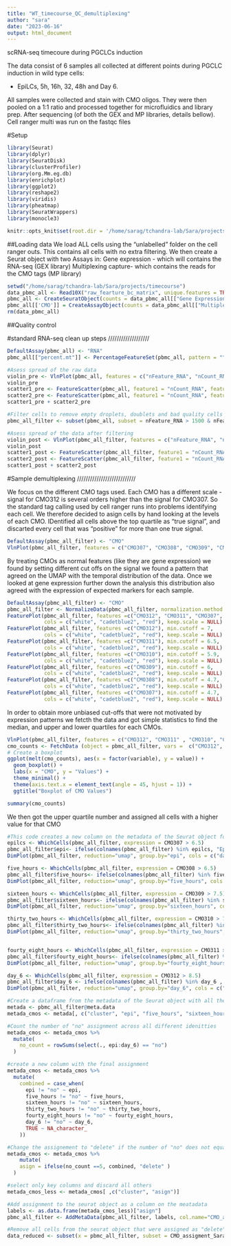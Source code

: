 ---
title: "WT_timecourse_QC_demultiplexing"
author: "sara"
date: "2023-06-16"
output: html_document
---

scRNA-seq timecoure during PGCLCs induction

The data consist of 6 samples all collected at different points during PGCLC induction in wild type cells:

-   EpiLCs, 5h, 16h, 32, 48h and Day 6.

All samples were collected and stain with CMO oligos. They were then pooled on a 1:1 ratio and processed together for microfluidics and library prep. After sequencing (of both the GEX and MP libraries, details bellow). Cell ranger multi was run on the fastqc files

#Setup
```{r setup echo=FALSE}
library(Seurat)
library(dplyr)
library(SeuratDisk)
library(clusterProfiler)
library(org.Mm.eg.db)
library(enrichplot)
library(ggplot2)
library(reshape2)
library(viridis)
library(pheatmap)
library(SeuratWrappers)
library(monocle3)

knitr::opts_knit$set(root.dir = '/home/sarag/tchandra-lab/Sara/projects/timecourse')

```


##Loading data
We load ALL cells using the "unlabelled" folder on the cell ranger outs. This contains all cells with no extra filtering. We then create a Seurat object with two Assays in:
  Gene expression - which will contains the RNA-seq (GEX library)
  Multiplexing capture- which contains the reads for the CMO tags (MP library)
  
```{r}
setwd("/home/sarag/tchandra-lab/Sara/projects/timecourse")
data_pbmc_all <- Read10X("raw_fearture_bc_matrix", unique.features = TRUE)
pbmc_all <- CreateSeuratObject(counts = data_pbmc_all[["Gene Expression"]], project = "unlabelled")
pbmc_all[['CMO']] = CreateAssayObject(counts = data_pbmc_all[["Multiplexing Capture"]])
rm(data_pbmc_all)
```

##Quality control

#standard RNA-seq clean up steps ///////////////////
```{r fig.width=7}
DefaultAssay(pbmc_all) <- "RNA"
pbmc_all[["percent.mt"]] <- PercentageFeatureSet(pbmc_all, pattern = "^mt-")

#Asess spread of the raw data
violin_pre <- VlnPlot(pbmc_all, features = c("nFeature_RNA", "nCount_RNA", "percent.mt"), ncol = 3, pt.size=0)
violin_pre
scatter1_pre <- FeatureScatter(pbmc_all, feature1 = "nCount_RNA", feature2 = "percent.mt")
scatter2_pre <- FeatureScatter(pbmc_all, feature1 = "nCount_RNA", feature2 = "nFeature_RNA")
scatter1_pre + scatter2_pre

#Filter cells to remove empty droplets, doublets and bad quality cells
pbmc_all_filter <- subset(pbmc_all, subset = nFeature_RNA > 1500 & nFeature_RNA < 9000 & percent.mt < 11 & nCount_RNA < 80000)

#Asess spread of the data after filtering
violin_post <- VlnPlot(pbmc_all_filter, features = c("nFeature_RNA", "nCount_RNA", "percent.mt"), ncol = 3, pt.size=0)
violin_post
scatter1_post <- FeatureScatter(pbmc_all_filter, feature1 = "nCount_RNA", feature2 = "percent.mt")
scatter2_post <- FeatureScatter(pbmc_all_filter, feature1 = "nCount_RNA", feature2 = "nFeature_RNA")
scatter1_post + scatter2_post
```





#Sample demultiplexing ///////////////////////////

We focus on the different CMO tags used. Each CMO has a different scale - signal for CMO312 is several orders higher than the signal for CMO307. So the standard tag calling used by cell ranger runs into problems identifying each cell. We therefore decided to asign cells by hand looking at the levels of each CMO. IDentified all cells above the top quartile as "true signal", and discarted every cell that was "positive" for more than one true signal. 

```{r fig.height= 7, fig.width=8}
DefaultAssay(pbmc_all_filter) <- "CMO"
VlnPlot(pbmc_all_filter, features = c("CMO307", "CMO308", "CMO309", "CMO310", "CMO311", "CMO312"), pt.size=0) #Check the overal levels for each CMO used
```


By treating CMOs as normal features (like they are gene expression) we found by setting different cut offs on the signal we found a pattern that agreed on the UMAP with the temporal distribution of the data. Once we looked at gene expression further down the analysis this distribution also agreed with the expression of expected markers for each sample. 
```{r}
DefaultAssay(pbmc_all_filter) <- "CMO"
pbmc_all_filter <- NormalizeData(pbmc_all_filter, normalization.method = "LogNormalize", scale.factor = 10000)
FeaturePlot(pbmc_all_filter, features =c("CMO312", "CMO311", "CMO307", "CMO308"),
            cols = c("white", "cadetblue2", "red"), keep.scale = NULL)
FeaturePlot(pbmc_all_filter, features =c("CMO312"), min.cutoff = 7,
            cols = c("white", "cadetblue2", "red"), keep.scale = NULL)
FeaturePlot(pbmc_all_filter, features =c("CMO311"), min.cutoff = 6.5,
            cols = c("white", "cadetblue2", "red"), keep.scale = NULL)
FeaturePlot(pbmc_all_filter, features =c("CMO310"), min.cutoff = 5.9,
            cols = c("white", "cadetblue2", "red"), keep.scale = NULL)
FeaturePlot(pbmc_all_filter, features =c("CMO309"), min.cutoff = 6,
            cols = c("white", "cadetblue2", "red"), keep.scale = NULL)
FeaturePlot(pbmc_all_filter, features =c("CMO308"), min.cutoff = 4.7,
            cols = c("white", "cadetblue2", "red"), keep.scale = NULL)
FeaturePlot(pbmc_all_filter, features =c("CMO307"), min.cutoff = 4.7,
            cols = c("white", "cadetblue2", "red"), keep.scale = NULL)
```


In order to obtain more unbiased cut-offs that were not motivated by expression patterns we fetcth the data and got simple statistics to find the median, and upper and lower quartiles for each CMOs. 
```{r fig.height=2}
VlnPlot(pbmc_all_filter, features = c("CMO312", "CMO311" , "CMO310", "CMO309", "CMO308", "CMO307"), group.by = "orig.ident", pt.size=0, same.y.lims = TRUE)
cmo_counts <- FetchData (object = pbmc_all_filter, vars =  c("CMO312", "CMO311" , "CMO310", "CMO309", "CMO308", "CMO307"))
# Create a boxplot
ggplot(melt(cmo_counts), aes(x = factor(variable), y = value)) +
  geom_boxplot() +
  labs(x = "CMO", y = "Values") +
  theme_minimal() +
  theme(axis.text.x = element_text(angle = 45, hjust = 1)) +
  ggtitle("Boxplot of CMO Values")

summary(cmo_counts)
```


We then got the upper quartile number and assigned all cells with a higher value for that CMO
```{r}
#This code creates a new column on the metadata of the Seurat object for each time point, assigning cells to either the specific time point label (e.g "Epi") or "no" 
epilcs <- WhichCells(pbmc_all_filter, expression = CMO307 > 6.5)
pbmc_all_filter$epi<- ifelse(colnames(pbmc_all_filter) %in% epilcs, "Epi", "no")
DimPlot(pbmc_all_filter, reduction="umap", group.by="epi", cols = c("darkorchid2", "khaki3")) + NoLegend()

five_hours <- WhichCells(pbmc_all_filter, expression = CMO308 > 6.5)
pbmc_all_filter$five_hours<- ifelse(colnames(pbmc_all_filter) %in% five_hours, "five_hours", "no")
DimPlot(pbmc_all_filter, reduction="umap", group.by="five_hours", cols = c("darkorchid2", "khaki3")) + NoLegend()

sixteen_hours <- WhichCells(pbmc_all_filter, expression = CMO309 > 7.5)
pbmc_all_filter$sixteen_hours<- ifelse(colnames(pbmc_all_filter) %in% sixteen_hours, "sixteen_hours", "no")
DimPlot(pbmc_all_filter, reduction="umap", group.by="sixteen_hours", cols = c("khaki3", "darkorchid2"))  + NoLegend()

thirty_two_hours <- WhichCells(pbmc_all_filter, expression = CMO310 > 7.5)
pbmc_all_filter$thirty_two_hours<- ifelse(colnames(pbmc_all_filter) %in% thirty_two_hours, "thirty_two_hours", "no")
DimPlot(pbmc_all_filter, reduction="umap", group.by="thirty_two_hours", cols = c("khaki3", "darkorchid2")) + NoLegend()


fourty_eight_hours <- WhichCells(pbmc_all_filter, expression = CMO311 > 8)
pbmc_all_filter$fourty_eight_hours<- ifelse(colnames(pbmc_all_filter) %in% fourty_eight_hours, "fourty_eight_hours", "no")
DimPlot(pbmc_all_filter, reduction="umap", group.by="fourty_eight_hours", cols = c("darkorchid2", "khaki3"))  + NoLegend()

day_6 <- WhichCells(pbmc_all_filter, expression = CMO312 > 8.5)
pbmc_all_filter$day_6 <- ifelse(colnames(pbmc_all_filter) %in% day_6 , "day_6", "no")
DimPlot(pbmc_all_filter, reduction="umap", group.by="day_6", cols = c("darkorchid2", "khaki3"))  + NoLegend()
```


```{r}
#Create a dataframe from the metadata of the Seurat object with all the columsn that were just assigned per time point
metada <- pbmc_all_filter@meta.data
metada_cmos <- metada[, c("cluster", "epi", "five_hours", "sixteen_hours", "thirty_two_hours", "fourty_eight_hours", "day_6")]

#Count the number of "no" assignment across all different idenitties
metada_cmos <- metada_cmos %>%
  mutate(
    no_count = rowSums(select(., epi:day_6) == "no")
  )

#create a new column with the final assignment
metada_cmos <- metada_cmos %>%
  mutate(
    combined = case_when(
      epi != "no" ~ epi,
      five_hours != "no" ~ five_hours,
      sixteen_hours != "no" ~ sixteen_hours,
      thirty_two_hours != "no" ~ thirty_two_hours,
      fourty_eight_hours != "no" ~ fourty_eight_hours,
      day_6 != "no" ~ day_6,
      TRUE ~ NA_character_
    ))

#Change the assignement to "delete" if the number of "no" does not equal 5 (means that there is more than one "true" assigment)
metada_cmos <- metada_cmos %>%
    mutate(
    asign = ifelse(no_count ==5, combined, "delete" )
  )

#select only key columns and discard all others
metada_cmos_less <- metada_cmos[ ,c("cluster", "asign")]

#Add assignment to the seurat object as a column on the meatadata
labels <- as.data.frame(metada_cmos_less)["asign"]
pbmc_all_filter <- AddMetaData(pbmc_all_filter, labels, col.name="CMO_assigment_Sara")

#Remove all cells from the seurat object that were assigned as "delete"
data_reduced <- subset(x = pbmc_all_filter, subset = CMO_assigment_Sara == "delete", invert= TRUE)
```
























